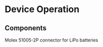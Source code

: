 # Device Operation

\begin{enumerate}
\item Install device in activity area
\item Pair device via Bluetooth
\item Set location for device
\end{enumerate}

## Components
Molex 51005-2P connector for LiPo batteries
